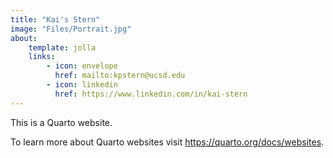 ```yaml
---
title: "Kai's Stern"
image: "Files/Portrait.jpg"
about:
    template: jolla
    links:
        - icon: envelope
          href: mailto:kpstern@ucsd.edu
        - icon: linkedin
          href: https://www.linkedin.com/in/kai-stern
---
```


This is a Quarto website.

To learn more about Quarto websites visit <https://quarto.org/docs/websites>.
